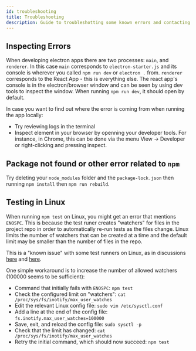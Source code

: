 ---
id: troubleshooting
title: Troubleshooting
description: Guide to troubleshotting some known errors and contacting the CCV with questions
---

## Inspecting Errors

When developing electron apps there are two processes: `main`, and `renderer`. In this case `main` corresponds to `electron-starter.js` and its console is wherever you called `npm run dev` or `electron .` from. `renderer` corresponds to the React App - this is everything else. The react app's console is in the electron/browser window and can be seen by using dev tools to inspect the window. When running `npm run dev`, it should open by default.

In case you want to find out where the error is coming from when running the app locally:

- Try reviewing logs in the terminal
- Inspect element in your browser by openning your developer tools. For instance, in Chrome, this can be done via the menu View -> Developer or right-clicking and pressing inspect.

## Package not found or other error related to `npm`

Try deleting your `node_modules` folder and the `package-lock.json` then running `npm install` then `npm run rebuild`.

## Testing in Linux

When running `npm test` on Linux, you might get an error that mentions `ENOSPC`. This is because the test runer creates "watchers" for files in the project repo in order to automatically re-run tests as the files change. Linux limits the number of watchers that can be created at a time and the default limit may be smaller than the number of files in the repo.

This is a "known issue" with some test runners on Linux, as in discussions [here](https://stackoverflow.com/questions/55763428/react-native-error-enospc-system-limit-for-number-of-file-watchers-reached) and [here](https://stackoverflow.com/questions/62206460/jest-watch-error-enospc-system-limit-for-number-of-file-watchers-reached).

One simple workaround is to increase the number of allowed watchers (100000 seems to be sufficient):

- Command that initially fails with `ENOSPC`: `npm test`
- Check the configured limit on "watchers": `cat /proc/sys/fs/inotify/max_user_watches`
- Edit the relevant Linux config file: `sudo vim /etc/sysctl.conf`
- Add a line at the end of the config file: `fs.inotify.max_user_watches=100000`
- Save, exit, and reload the config file: `sudo sysctl -p`
- Check that the limit has changed: `cat /proc/sys/fs/inotify/max_user_watches`
- Retry the initial command, which should now succeed: `npm test`
